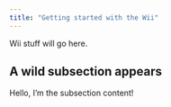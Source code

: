 ```yaml
---
title: "Getting started with the Wii"
---
```


Wii stuff will go here.

## A wild subsection appears

Hello, I'm the subsection content!
